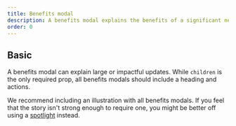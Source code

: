 ```yaml
---
title: Benefits modal
description: A benefits modal explains the benefits of a significant new feature or experience change.
order: 0
---
```



## Basic

A benefits modal can explain large or impactful updates. While `children` is the only required prop, all benefits modals should include a heading and actions.

We recommend including an illustration with all benefits modals. If you feel that the story isn't strong enough to require one, you might be better off using a [spotlight](/components/onboarding/examples) instead.

<Example
  Component={BenefitModalBasicExample}
  packageName="@atlaskit/onboarding"
/>
